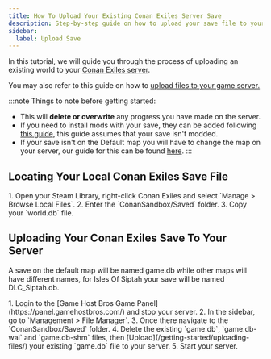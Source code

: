 ```yaml
---
title: How To Upload Your Existing Conan Exiles Server Save
description: Step-by-step guide on how to upload your save file to your Conan Exiles dedicated server.
sidebar:
  label: Upload Save
---
```


In this tutorial, we will guide you through the process of uploading an existing world to your [Conan Exiles server](https://www.gamehostbros.com/conan-exiles-server-hosting/).

You may also refer to this guide on how to [upload files to your game server.](/getting-started/uploading-files/)

:::note
Things to note before getting started:

- This will **delete or overwrite** any progress you have made on the server.
- If you need to install mods with your save, they can be added following [this guide](/games/conan-exiles/installing-mods/), this guide assumes that your save isn't modded.
- If your save isn't on the Default map you will have to change the map on your server, our guide for this can be found [here](/games/conan-exiles/change-map/).
:::

## Locating Your Local Conan Exiles Save File

<Steps>
1. Open your Steam Library, right-click Conan Exiles and select `Manage > Browse Local Files`.
2. Enter the `ConanSandbox/Saved` folder.
3. Copy your `world.db` file.
</Steps>

## Uploading Your Conan Exiles Save To Your Server

A save on the default map will be named game.db while other maps will have different names, for Isles Of Siptah your save will be named DLC_Siptah.db.

<Steps>
1. Login to the [Game Host Bros Game Panel](https://panel.gamehostbros.com/) and stop your server.
2. In the sidebar, go to `Management > File Manager`.
3. Once there navigate to the `ConanSandbox/Saved` folder.
4. Delete the existing `game.db`, `game.db-wal` and `game.db-shm` files, then [Upload](/getting-started/uploading-files/) your existing `game.db` file to your server.
5. Start your server.
</Steps>

